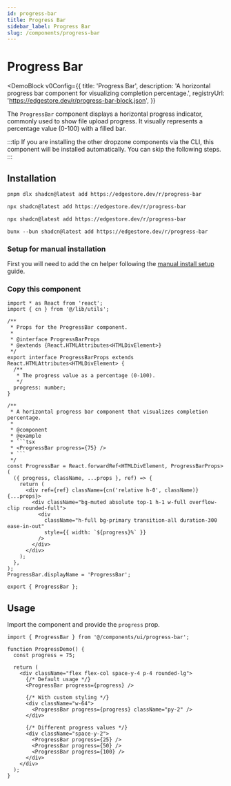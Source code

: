 ```yaml
---
id: progress-bar
title: Progress Bar
sidebar_label: Progress Bar
slug: /components/progress-bar
---
```



# Progress Bar

<DemoBlock
  v0Config={{
    title: 'Progress Bar',
    description:
      'A horizontal progress bar component for visualizing completion percentage.',
    registryUrl: 'https://edgestore.dev/r/progress-bar-block.json',
  }}
>
  <ProgressBarUsage />
</DemoBlock>

The `ProgressBar` component displays a horizontal progress indicator, commonly used to show file upload progress. It visually represents a percentage value (0-100) with a filled bar.

:::tip
If you are installing the other dropzone components via the CLI, this component will be installed automatically. You can skip the following steps.
:::

## Installation

<Tabs>
<TabItem value="cli" label="CLI">

<Tabs>
<TabItem value="pnpm" label="pnpm">

```bash
pnpm dlx shadcn@latest add https://edgestore.dev/r/progress-bar
```

</TabItem>
<TabItem value="npm" label="npm">

```bash
npx shadcn@latest add https://edgestore.dev/r/progress-bar
```

</TabItem>
<TabItem value="yarn" label="yarn">

```bash
npx shadcn@latest add https://edgestore.dev/r/progress-bar
```

</TabItem>
<TabItem value="bun" label="bun">

```shell
bunx --bun shadcn@latest add https://edgestore.dev/r/progress-bar
```

</TabItem>
</Tabs>

</TabItem>
<TabItem value="manual" label="Manual">

### Setup for manual installation

First you will need to add the cn helper following the [manual install setup](/docs/components/manual-install) guide.

### Copy this component

<CollapsibleCode>

````tsx
import * as React from 'react';
import { cn } from '@/lib/utils';

/**
 * Props for the ProgressBar component.
 *
 * @interface ProgressBarProps
 * @extends {React.HTMLAttributes<HTMLDivElement>}
 */
export interface ProgressBarProps extends React.HTMLAttributes<HTMLDivElement> {
  /**
   * The progress value as a percentage (0-100).
   */
  progress: number;
}

/**
 * A horizontal progress bar component that visualizes completion percentage.
 *
 * @component
 * @example
 * ```tsx
 * <ProgressBar progress={75} />
 * ```
 */
const ProgressBar = React.forwardRef<HTMLDivElement, ProgressBarProps>(
  ({ progress, className, ...props }, ref) => {
    return (
      <div ref={ref} className={cn('relative h-0', className)} {...props}>
        <div className="bg-muted absolute top-1 h-1 w-full overflow-clip rounded-full">
          <div
            className="h-full bg-primary transition-all duration-300 ease-in-out"
            style={{ width: `${progress}%` }}
          />
        </div>
      </div>
    );
  },
);
ProgressBar.displayName = 'ProgressBar';

export { ProgressBar };
````

</CollapsibleCode>

</TabItem>
</Tabs>

## Usage

Import the component and provide the `progress` prop.

```tsx
import { ProgressBar } from '@/components/ui/progress-bar';

function ProgressDemo() {
  const progress = 75;

  return (
    <div className="flex flex-col space-y-4 p-4 rounded-lg">
      {/* Default usage */}
      <ProgressBar progress={progress} />

      {/* With custom styling */}
      <div className="w-64">
        <ProgressBar progress={progress} className="py-2" />
      </div>

      {/* Different progress values */}
      <div className="space-y-2">
        <ProgressBar progress={25} />
        <ProgressBar progress={50} />
        <ProgressBar progress={100} />
      </div>
    </div>
  );
}
```
